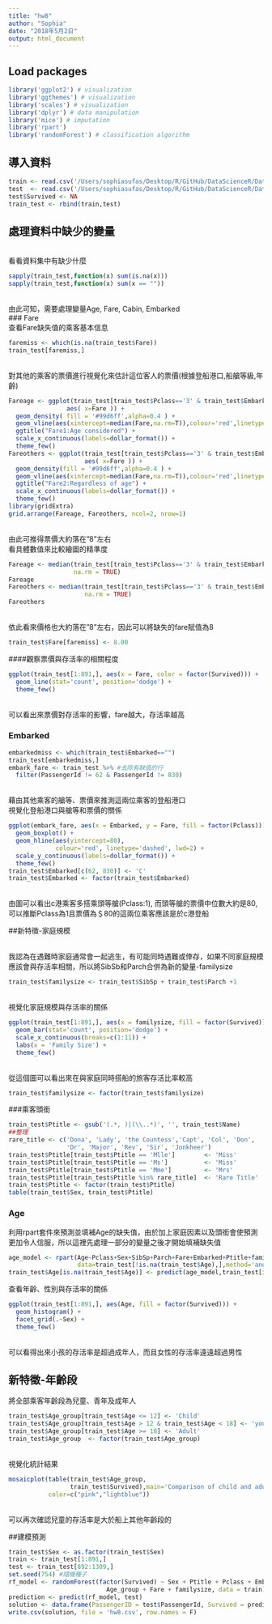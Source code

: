```yaml
---
title: "hw8"
author: "Sophia"
date: "2018年5月2日"
output: html_document
---
```

## Load packages
```r
library('ggplot2') # visualization
library('ggthemes') # visualization
library('scales') # visualization
library('dplyr') # data manipulation
library('mice') # imputation
library('rpart')
library('randomForest') # classification algorithm
```
## 導入資料
```r
train <- read.csv('/Users/sophiasufas/Desktop/R/GitHub/DataScienceR/DataScienceR/week_8/task_8/titanicTrain.csv', stringsAsFactors = F)
test  <- read.csv('/Users/sophiasufas/Desktop/R/GitHub/DataScienceR/DataScienceR/week_8/task_8/titanicQuestion.csv', stringsAsFactors = F)
test$Survived <- NA
train_test <- rbind(train,test)
```
## 處理資料中缺少的變量
<br>看看資料集中有缺少什麼
```r
sapply(train_test,function(x) sum(is.na(x)))
sapply(train_test,function(x) sum(x == ""))
```
<br>由此可知，需要處理變量Age, Fare, Cabin, Embarked
<br>### Fare
<br>查看Fare缺失值的乘客基本信息
```r
faremiss <- which(is.na(train_test$Fare))
train_test[faremiss,]
```
<br>對其他的乘客的票價進行視覺化來估計這位客人的票價(根據登船港口,船艙等級,年齡)
```r
Fareage <- ggplot(train_test[train_test$Pclass=='3' & train_test$Embarked=='S' & train_test$Age>=50 ,],
                aes( x=Fare )) +
  geom_density( fill = '#99d6ff',alpha=0.4 ) +
  geom_vline(aes(xintercept=median(Fare,na.rm=T)),colour='red',linetype='dashed') +
  ggtitle("Fare1:Age considered") +
  scale_x_continuous(labels=dollar_format()) +
  theme_few()
Fareothers <- ggplot(train_test[train_test$Pclass=='3' & train_test$Embarked=='S',], 
                     aes( x=Fare )) +
  geom_density(fill = '#99d6ff',alpha=0.4 ) +
  geom_vline(aes(xintercept=median(Fare,na.rm=T)),colour='red',linetype='dashed' ) +
  ggtitle("Fare2:Regardless of age") + 
  scale_x_continuous(labels=dollar_format()) +
  theme_few()
library(gridExtra)
grid.arrange(Fareage, Fareothers, ncol=2, nrow=1)
```
<br>由此可推得票價大約落在"8"左右
<br>看具體數值來比較繪圖的精準度
```r
Fareage <- median(train_test[train_test$Pclass=='3' & train_test$Embarked=='S' & train_test$Age>=50 ,]$Fare,
                  na.rm = TRUE)
Fareage
Fareothers <- median(train_test[train_test$Pclass=='3' & train_test$Embarked=='S' ,]$Fare,
                     na.rm = TRUE)
Fareothers
```
<br>依此看來價格也大約落在"8"左右，因此可以將缺失的fare賦值為8
```r
train_test$Fare[faremiss] <- 8.00
```
####觀察票價與存活率的相關程度
```r
ggplot(train_test[1:891,], aes(x = Fare, color = factor(Survived))) +
  geom_line(stat='count', position='dodge') +
  theme_few()
```
<br>可以看出來票價對存活率的影響，fare越大，存活率越高

### Embarked
```r
embarkedmiss <- which(train_test$Embarked=="")
train_test[embarkedmiss,]
embark_fare <- train_test %>% #去除有缺值的行
  filter(PassengerId != 62 & PassengerId != 830)
```
<br>藉由其他乘客的艙等、票價來推測這兩位乘客的登船港口
<br>視覺化登船港口與艙等和票價的關係
```r
ggplot(embark_fare, aes(x = Embarked, y = Fare, fill = factor(Pclass))) +
  geom_boxplot() +
  geom_hline(aes(yintercept=80), 
             colour='red', linetype='dashed', lwd=2) +
  scale_y_continuous(labels=dollar_format()) +
  theme_few()
train_test$Embarked[c(62, 830)] <- 'C'
train_test$Embarked <- factor(train_test$Embarked)
```
<br>由圖可以看出c港乘客多搭乘頭等艙(Pclass:1), 而頭等艙的票價中位數大約是80,可以推斷Pclass為1且票價為＄80的這兩位乘客應該是於c港登船

##新特徵-家庭規模

<br>我認為在遇難時家庭通常會一起逃生，有可能同時遇難或倖存，如果不同家庭規模應該會與存活率相關，所以將SibSb和Parch合併為新的變量-familysize
```r
train_test$familysize <- train_test$SibSp + train_test$Parch +1
```
<br>視覺化家庭規模與存活率的關係
```r
ggplot(train_test[1:891,], aes(x = familysize, fill = factor(Survived))) +
  geom_bar(stat='count', position='dodge') +
  scale_x_continuous(breaks=c(1:11)) +
  labs(x = 'Family Size') +
  theme_few()
```
<br>從這個圖可以看出來在與家庭同時搭船的旅客存活比率較高
```r
train_test$familysize <- factor(train_test$familysize)
```
###乘客頭銜
```r
train_test$Ptitle <- gsub('(.*, )|(\\..*)', '', train_test$Name)
##整理
rare_title <- c('Dona', 'Lady', 'the Countess','Capt', 'Col', 'Don', 
                'Dr', 'Major', 'Rev', 'Sir', 'Jonkheer')
train_test$Ptitle[train_test$Ptitle == 'Mlle']        <- 'Miss' 
train_test$Ptitle[train_test$Ptitle == 'Ms']          <- 'Miss'
train_test$Ptitle[train_test$Ptitle == 'Mme']         <- 'Mrs' 
train_test$Ptitle[train_test$Ptitle %in% rare_title]  <- 'Rare Title'
train_test$Ptitle <- factor(train_test$Ptitle)
table(train_test$Sex, train_test$Ptitle)
```
### Age
利用rpart套件來預測並填補Age的缺失值，由於加上家庭因素以及頭銜會使預測更加令人信服，所以這裡先處理一部分的變量之後才開始填補缺失值
```r
age_model <- rpart(Age~Pclass+Sex+SibSp+Parch+Fare+Embarked+Ptitle+familysize,
                   data=train_test[!is.na(train_test$Age),],method='anova')
train_test$Age[is.na(train_test$Age)] <- predict(age_model,train_test[is.na(train_test$Age),])
```
查看年齡、性別與存活率的關係
```r
ggplot(train_test[1:891,], aes(Age, fill = factor(Survived))) + 
  geom_histogram() + 
  facet_grid(.~Sex) + 
  theme_few()
```
<br>可以看得出來小孩的存活率是超過成年人，而且女性的存活率遠遠超過男性

## 新特徵-年齡段
將全部乘客年齡段為兒童、青年及成年人
```r
train_test$Age_group[train_test$Age <= 12] <- 'Child'
train_test$Age_group[train_test$Age > 12 & train_test$Age < 18] <- 'youth'
train_test$Age_group[train_test$Age >= 18] <- 'Adult'
train_test$Age_group  <- factor(train_test$Age_group)
```
<br>視覺化統計結果
```r
mosaicplot(table(train_test$Age_group,
                 train_test$Survived),main='Comparison of child and adult',
           color=c("pink","lightblue"))
```
<br>可以再次確認兒童的存活率是大於船上其他年齡段的

##建模預測
```r
train_test$Sex <- as.factor(train_test$Sex)
train <- train_test[1:891,]
test <- train_test[892:1309,]
set.seed(754) #隨機種子
rf_model <- randomForest(factor(Survived) ~ Sex + Ptitle + Pclass + Embarked +
                           Age_group + Fare + familysize, data = train)
prediction <- predict(rf_model, test)
solution <- data.frame(PassengerID = test$PassengerId, Survived = prediction)
write.csv(solution, file = 'hw8.csv', row.names = F)
```

